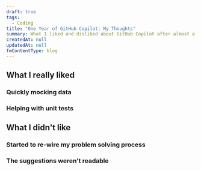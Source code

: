 ```yaml
---
draft: true
tags:
  - Coding
title: "One Year of GitHub Copilot: My Thoughts"
summary: What I liked and disliked about GitHub Copilot after almost a year of use.
createdAt: null
updatedAt: null
fmContentType: blog
---
```


## What I really liked

### Quickly mocking data

### Helping with unit tests

## What I didn't like

### Started to re-wire my problem solving process

### The suggestions weren't readable
